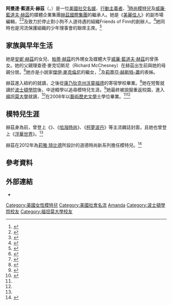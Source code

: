 {{noteTA
|1=zh-tw:赫茲;zh-cn:赫斯特;
|2=zh-hk:瑪利嘉兒;zh-tw:美麗佳人;zh-cn:嘉人;
|3=zh-tw:哈潑時尚; zh-cn:时尚芭莎; zh-hk:時尚芭莎;
}}
{{Infobox model
| bgcolour      = 
| name          = 阿曼達·赫茲<br>Amanda Hearst
| image         = Amanda Hearst.jpg
| imagesize     = 
| caption       = 2004年的阿曼達·赫茲
| birth_name    = 阿曼達·藍道夫·赫茲<br>（Amanda Randolph Hearst）
| birth_date    = {{Birth date and age|1984|1|5}}
| birth_place   = {{USA}}[[紐約州|紐約州]][[紐約|紐約]]
| death_date    = 
| death_place   = 
| height        = {{height|ft=5|in=3}}<ref>{{cite web|url=http://www.imdb.com/name/nm1928960/bio|title=Biography for amanda Hearst|publisher=IMDb.com|accessdate=2013-10-20}}</ref><ref>{{cite web |author=Peter Davis |url=http://www.vogue.it/en/vogue-starscelebsmodels/models-and-supermodels/2011/05/amanda-hearst |title=Amanda Hearst |publisher=Vogue.it |date= |accessdate=2013-10-20 |deadurl=yes |archiveurl=https://archive.is/20130218131143/http://www.vogue.it/en/vogue-starscelebsmodels/models-and-supermodels/2011/05/amanda-hearst |archivedate=2013-02-18 }}</ref>
| haircolor     =
| eyecolor      = 
| measurements  = 
| weight        = 
| dress size    = 
| shoesize      = 
| website       = 
| spouse        = 
}}

'''阿曼達·藍道夫·赫茲'''（{{lang-en|Amanda Randolph Hearst}}，{{bd|1984年|1月5日|catIdx=Hearst, Amanda}}）是一位[[美國|美國]][[社交名媛|社交名媛]]、[[行動主義|行動主義者]]、<ref>{{cite web |url=http://www.prabalgurung.com/the-journal-detail.php?blogid=325 |title=Stylish Professional Series : Amanda Hearst |publisher=Prabal Gurung |date=2011-06-09 |accessdate=2013-10-20 |deadurl=yes |archiveurl=https://web.archive.org/web/20141214103557/http://www.prabalgurung.com/the-journal-detail.php?blogid=325 |archivedate=2014-12-14 }}</ref>[[時尚模特兒|時尚模特兒]]及[[威廉·藍道夫·赫茲|威廉·藍道夫·赫茲]]的媒體企業集團[[赫茲國際集團|赫茲國際集團]]的繼承人。她是《[[美麗佳人|美麗佳人]]》的副市場編輯，<ref>{{cite news|url=http://www.nytimes.com/2012/04/05/fashion/amanda-hearst-works-at-marie-claire-and-also-fights-unhealthy-puppy-mills.html|title=Amanda Hearst Works at Marie Claire and Also Fights Unhealthy Puppy Mills|newspaper=[[The_New_York_Times|The New York Times]]|accessdate=2013-10-20}}</ref><ref>{{cite web|author=|url=http://www.humanesociety.org/about/events/friendsoffinn/amanda_hearst_friends_of_finn.html|title=Meet Amanda Hearst, Founder and Chair of Friends of Finn : The Humane Society of the United States|publisher=Humanesociety.org|date=|accessdate=2013-10-20|archive-date=2012-03-25|archive-url=https://web.archive.org/web/20120325175023/http://www.humanesociety.org/about/events/friendsoffinn/amanda_hearst_friends_of_finn.html|dead-url=yes}}</ref>及致力於停止對小狗不人道待遇的組織Friends of Finn的創辦人。<ref>{{cite web |url=http://www.humanesociety.org/about/events/friendsoffinn/about_friends_of_finn.html |title=Friends of Finn Members : The Humane Society of the United States |publisher=Humanesociety.org |date= |accessdate=2013-10-20 |archive-url=https://web.archive.org/web/20120326224608/http://www.humanesociety.org/about/events/friendsoffinn/about_friends_of_finn.html |archive-date=2012-03-26 |dead-url=yes }}</ref>她同時也是河流保護組織{{le|Riverkeeper|Riverkeeper}}的少年理事會的聯席主席。<ref name="riverkeeper1">{{cite web |url=http://www.riverkeeper.org/about-us/our-board/amanda-hearst/ |title=Amanda Hearst |publisher=Riverkeeper |date= |accessdate=2013-10-20 |deadurl=yes |archiveurl=https://web.archive.org/web/20131021055342/http://www.riverkeeper.org/about-us/our-board/amanda-hearst/ |archivedate=2013-10-21 }}</ref>

==家族與早年生活==
她是[[安妮·赫茲|安妮·赫茲]]的女兒、[[帕蒂·赫茲|帕蒂·赫茲]]的外甥女及媒體大亨[[威廉·藍道夫·赫茲|威廉·藍道夫·赫茲]]的曾孫女。她的父親理查德·麥克切斯尼（Richard McChesney）在赫茲出生前與她的母親分居。<ref>{{cite web|url=http://www.style.com/w/feat_story/051706/full_page.html|title=A League of Their Own|accessdate=2007-06-22|last=Lau|first=Venessa|date=2006|work=Style.com|publisher=CondéNet, Inc.|quote=Patty's sister, Anne Hearst, separated from Amanda's father, Richard McChesney, before Amanda was born.|archiveurl=https://web.archive.org/web/20060619115230/http://www.style.com/w/feat_story/051706/full_page.html|archivedate=2006-06-19|deadurl=yes}}</ref>她亦是小說家[[傑伊·麥克倫尼|傑伊·麥克倫尼]]的繼女，<ref>{{cite web|url=http://www.vanityfair.com/society/features/2010/08/summer-hamptons-style-portfolio-201008 |title=Photos: Behind the Hamptons Hedges |publisher=Vanity Fair |date= |accessdate=2013-10-20}}</ref>及[[莉蒂亞·赫斯特-蕭|莉蒂亞·赫斯特-蕭]]的表姊。

赫茲進入紐約的{{le|沙潘學校|Chapin School}}就讀，之後從[[康乃狄克州|康乃狄克州]][[沃靈福德_(康乃狄克州)|沃靈福德]]的寄宿學校{{le|喬特羅斯瑪麗中學|Choate Rosemary Hall}}畢業。<ref name="VanityFair">{{cite web|author= |url=http://www.vanityfair.com/style/features/2009/06/next-gen-portfolio200906#slide=18 |title=Photos: Portraits of 'Fortune's Children' |publisher=Vanity Fair |date= |accessdate=2013-10-20}}</ref>她在短暫就讀於[[波士頓學院|波士頓學院]]後，中途輟學以追尋模特兒生涯。<ref>{{cite web|url=http://fashion.telegraph.co.uk/news-features/TMG3361847/Amanda-Hearst-heiress-not-in-scandal-shock.html |title=Amanda Hearst: heiress not in scandal shock - Telegraph |publisher=Fashion.telegraph.co.uk |date= |accessdate=2013-10-20}}</ref>她最終被說服重返校園，進入[[福坦莫大學|福坦莫大學]]就讀，<ref>{{cite web |url=http://fordhamnotes.blogspot.in/2011/02/aileyfordham-bfa-in-dance-performance.html |title=Fordham Notes: Ailey/Fordham B.F.A. in Dance Performance Benefit |publisher=Fordhamnotes.blogspot.in |date=2011-02-14 |accessdate=2013-10-20 |archive-url=https://web.archive.org/web/20131021062303/http://fordhamnotes.blogspot.in/2011/02/aileyfordham-bfa-in-dance-performance.html |archive-date=2013-10-21 |dead-url=yes }}</ref>在2008年以[[藝術歷史|藝術歷史]][[文學士|文學士]]學位畢業。<ref name="VanityFair"/><ref name="riverkeeper1"/>

==模特兒生涯==
赫茲身為前{{le|IMG Models|IMG Models|IMG模特兒}}，曾登上《{{le|Town & Country|Town & Country}}》、《[[哈潑時尚|哈潑時尚]]》、《[[柯夢波丹|柯夢波丹]]》等主流雜誌封面，且她也曾登上《[[浮華世界|浮華世界]]》。<ref name="riverkeeper1"/>

赫茲在2012年為[[莉雅·琦比德|莉雅·琦比德]]所設計的道德時尚新系列擔任模特兒。<ref>{{cite web|url=http://www.dailymail.co.uk/femail/article-2205254/Heiress-Amanda-Hearst-steps-camera-pose-supermodel-Liya-Kebedes-ethical-fashion-line.html#ixzz27oBZxUsB |title=Heiress Amanda Hearst steps back in front of the camera to pose for supermodel Liya Kebede's ethical fashion line | Mail Online |publisher=Dailymail.co.uk |date=2012-09-19 |accessdate=2013-10-20}}</ref>

==參考資料==
{{Reflist}}

==外部連結==
*{{fashionmodel|id=amanda_hearst|name=Amanda Hearst}}

{{DEFAULTSORT:Hearst, Amanda}}

[[Category:美國女性模特兒|Category:美國女性模特兒]]
[[Category:美國社會名流|Category:美國社會名流]]
[[Category:赫茲家族|Amanda]]
[[Category:波士頓學院校友|Category:波士頓學院校友]]
[[Category:福坦莫大學校友|Category:福坦莫大學校友]]